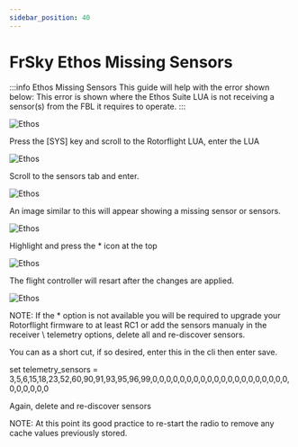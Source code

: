 ```yaml
---
sidebar_position: 40
---
```


# FrSky Ethos Missing Sensors 

:::info Ethos Missing Sensors
This guide will help with the error shown below: This error is shown where the Ethos Suite LUA is not receiving a sensor(s) from the FBL it requires to operate.
:::

![Ethos](./img/ethos-missing-1.jpg)

Press the [SYS] key and scroll to the Rotorflight LUA, enter the LUA

![Ethos](./img/ethos-missing-2.jpg)

Scroll to the sensors tab and enter.

![Ethos](./img/ethos-missing-3.jpg)

An image similar to this will appear showing a missing sensor or sensors.

![Ethos](./img/ethos-missing-4.jpg)

Highlight and press the * icon at the top

![Ethos](./img/ethos-missing-5.jpg)

The flight controller will resart after the changes are applied.

![Ethos](./img/ethos-missing-6.jpg)

NOTE: If the * option is not available you will be required to upgrade your Rotorflight firmware to at least RC1 or add the sensors manualy in the receiver \ telemetry options, delete all and re-discover sensors.

You can as a short cut, if so desired, enter this in the cli then enter save.

set telemetry_sensors = 3,5,6,15,18,23,52,60,90,91,93,95,96,99,0,0,0,0,0,0,0,0,0,0,0,0,0,0,0,0,0,0,0,0,0,0,0,0,0,0

Again, delete and re-discover sensors

NOTE: At this point its good practice to re-start the radio to remove any cache values previously stored.